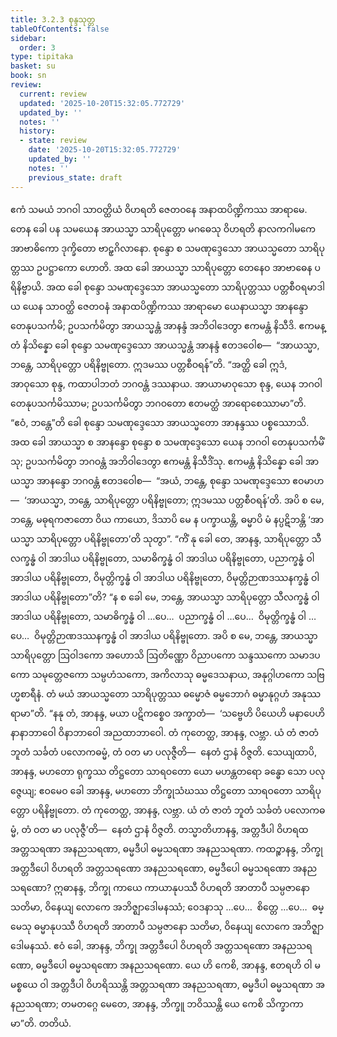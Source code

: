 ```yaml
---
title: 3.2.3 စုန္ဒသုတ္တ
tableOfContents: false
sidebar:
  order: 3
type: tipitaka
basket: su
book: sn
review:
  current: review
  updated: '2025-10-20T15:32:05.772729'
  updated_by: ''
  notes: ''
  history:
  - state: review
    date: '2025-10-20T15:32:05.772729'
    updated_by: ''
    notes: ''
    previous_state: draft
---
```



<DynamicBreadcrumb />


<ReviewStatus review={frontmatter.review} showDetails={true} />

<HypothesisAnnotation frontmatter={frontmatter} />

<Division number="379" book="sn" e="ch" v="18" p="335">

<Paragraph number="822" book="sn">
ဧကံ သမယံ ဘဂဝါ သာဝတ္ထိယံ ဝိဟရတိ ဇေတဝနေ အနာထပိဏ္ဍိကဿ အာရာမေ. တေန ခေါ ပန သမယေန အာယသ္မာ သာရိပုတ္တော မဂဓေသု ဝိဟရတိ နာလကဂါမကေ အာဗာဓိကော ဒုက္ခိတော ဗာဠှဂိလာနော. စုန္ဒော စ သမဏုဒ္ဒေသော အာယသ္မတော သာရိပုတ္တဿ ဥပဋ္ဌာကော ဟောတိ.
</Paragraph>

<Paragraph number="823" book="sn">
အထ ခေါ အာယသ္မာ သာရိပုတ္တော တေနေဝ အာဗာဓေန ပရိနိဗ္ဗာယိ. အထ ခေါ စုန္ဒော သမဏုဒ္ဒေသော အာယသ္မတော သာရိပုတ္တဿ ပတ္တစီဝရမာဒါယ ယေန သာဝတ္ထိ ဇေတဝနံ အနာထပိဏ္ဍိကဿ အာရာမော ယေနာယသ္မာ အာနန္ဒော တေနုပသင်္ကမိ; ဥပသင်္ကမိတွာ အာယသ္မန္တံ အာနန္ဒံ အဘိဝါဒေတွာ ဧကမန္တံ နိသီဒိ. ဧကမန္တံ နိသိန္နော ခေါ စုန္ဒော သမဏုဒ္ဒေသော အာယသ္မန္တံ အာနန္ဒံ ဧတဒဝေါစ—  “အာယသ္မာ, ဘန္တေ, သာရိပုတ္တော ပရိနိဗ္ဗုတော. ဣဒမဿ ပတ္တစီဝရန်”တိ.
</Paragraph>

<Paragraph number="824" book="sn">
“အတ္ထိ ခေါ ဣဒံ, အာဝုသော စုန္ဒ, ကထာပါဘတံ ဘဂဝန္တံ ဒဿနာယ. အာယာမာဝုသော စုန္ဒ, ယေန ဘဂဝါ တေနုပသင်္ကမိဿာမ; ဥပသင်္ကမိတွာ ဘဂဝတော ဧတမတ္ထံ အာရောစေဿာမာ”တိ. “ဧဝံ, ဘန္တေ”တိ ခေါ စုန္ဒော သမဏုဒ္ဒေသော အာယသ္မတော အာနန္ဒဿ ပစ္စဿောသိ.
</Paragraph>

<Paragraph number="825" book="sn">
အထ ခေါ အာယသ္မာ စ အာနန္ဒော စုန္ဒော စ သမဏုဒ္ဒေသော ယေန ဘဂဝါ တေနုပသင်္ကမိံသု; ဥပသင်္ကမိတွာ ဘဂဝန္တံ အဘိဝါဒေတွာ ဧကမန္တံ နိသီဒိံသု. ဧကမန္တံ နိသိန္နော ခေါ အာယသ္မာ အာနန္ဒော ဘဂဝန္တံ ဧတဒဝေါစ—  “အယံ, ဘန္တေ, စုန္ဒော သမဏုဒ္ဒေသော ဧဝမာဟ—  ‘အာယသ္မာ, ဘန္တေ, သာရိပုတ္တော ပရိနိဗ္ဗုတော; ဣဒမဿ ပတ္တစီဝရန်’တိ. အပိ စ မေ, ဘန္တေ, မဓုရကဇာတော ဝိယ ကာယော, ဒိသာပိ မေ န ပက္ခာယန္တိ, ဓမ္မာပိ မံ နပ္ပဋိဘန္တိ ‘အာယသ္မာ သာရိပုတ္တော ပရိနိဗ္ဗုတော’တိ သုတွာ”.
</Paragraph>

<Paragraph number="826" book="sn">
“ကိံ နု ခေါ တေ, အာနန္ဒ, သာရိပုတ္တော သီလက္ခန္ဓံ ဝါ အာဒါယ ပရိနိဗ္ဗုတော, သမာဓိက္ခန္ဓံ ဝါ အာဒါယ ပရိနိဗ္ဗုတော, ပညာက္ခန္ဓံ ဝါ အာဒါယ ပရိနိဗ္ဗုတော, ဝိမုတ္တိက္ခန္ဓံ ဝါ အာဒါယ ပရိနိဗ္ဗုတော, ဝိမုတ္တိဉာဏဒဿနက္ခန္ဓံ ဝါ အာဒါယ ပရိနိဗ္ဗုတော”တိ? “န စ ခေါ မေ, ဘန္တေ, အာယသ္မာ သာရိပုတ္တော သီလက္ခန္ဓံ ဝါ အာဒါယ ပရိနိဗ္ဗုတော, သမာဓိက္ခန္ဓံ ဝါ …ပေ…  ပညာက္ခန္ဓံ ဝါ …ပေ…  ဝိမုတ္တိက္ခန္ဓံ ဝါ …ပေ…  ဝိမုတ္တိဉာဏဒဿနက္ခန္ဓံ ဝါ အာဒါယ ပရိနိဗ္ဗုတော. အပိ စ မေ, ဘန္တေ, အာယသ္မာ သာရိပုတ္တော ဩဝါဒကော အဟောသိ ဩတိဏ္ဏော ဝိညာပကော သန္ဒဿကော သမာဒပကော သမုတ္တေဇကော သမ္ပဟံသကော, အကိလာသု ဓမ္မဒေသနာယ, အနုဂ္ဂါဟကော သဗြဟ္မစာရီနံ. တံ မယံ အာယသ္မတော သာရိပုတ္တဿ ဓမ္မောဇံ ဓမ္မဘောဂံ ဓမ္မာနုဂ္ဂဟံ အနုဿရာမာ”တိ.
</Paragraph>

<Paragraph number="827" book="sn">
“နနု တံ, အာနန္ဒ, မယာ ပဋိကစ္စေဝ အက္ခာတံ—  ‘သဗ္ဗေဟိ ပိယေဟိ မနာပေဟိ နာနာဘာဝေါ ဝိနာဘာဝေါ အညထာဘာဝေါ. တံ ကုတေတ္ထ, အာနန္ဒ, လဗ္ဘာ. ယံ တံ ဇာတံ ဘူတံ သင်္ခတံ ပလောကဓမ္မံ, တံ ဝတ မာ ပလုဇ္ဇီတိ—  နေတံ ဌာနံ ဝိဇ္ဇတိ. သေယျထာပိ, အာနန္ဒ, မဟတော ရုက္ခဿ တိဋ္ဌတော သာရဝတော ယော မဟန္တတရော ခန္ဓော သော ပလုဇ္ဇေယျ; ဧဝမေဝ ခေါ အာနန္ဒ, မဟတော ဘိက္ခုသံဃဿ တိဋ္ဌတော သာရဝတော သာရိပုတ္တော ပရိနိဗ္ဗုတော. တံ ကုတေတ္ထ, အာနန္ဒ, လဗ္ဘာ. ယံ တံ ဇာတံ ဘူတံ သင်္ခတံ ပလောကဓမ္မံ, တံ ဝတ မာ ပလုဇ္ဇီ’တိ—  နေတံ ဌာနံ ဝိဇ္ဇတိ. တသ္မာတိဟာနန္ဒ, အတ္တဒီပါ ဝိဟရထ အတ္တသရဏာ အနညသရဏာ, ဓမ္မဒီပါ ဓမ္မသရဏာ အနညသရဏာ.
</Paragraph>

<Paragraph number="828" book="sn">
ကထဉ္စာနန္ဒ, ဘိက္ခု အတ္တဒီပေါ ဝိဟရတိ အတ္တသရဏော အနညသရဏော, ဓမ္မဒီပေါ ဓမ္မသရဏော အနညသရဏော? ဣဓာနန္ဒ, ဘိက္ခု ကာယေ ကာယာနုပဿီ ဝိဟရတိ အာတာပီ သမ္ပဇာနော သတိမာ, ဝိနေယျ လောကေ အဘိဇ္ဈာဒေါမနဿံ; ဝေဒနာသု …ပေ…  စိတ္တေ …ပေ…  ဓမ္မေသု ဓမ္မာနုပဿီ ဝိဟရတိ အာတာပီ သမ္ပဇာနော သတိမာ, ဝိနေယျ လောကေ အဘိဇ္ဈာဒေါမနဿံ. ဧဝံ ခေါ, အာနန္ဒ, ဘိက္ခု အတ္တဒီပေါ ဝိဟရတိ အတ္တသရဏော အနညသရဏော, ဓမ္မဒီပေါ ဓမ္မသရဏော အနညသရဏော. ယေ ဟိ ကေစိ, အာနန္ဒ, ဧတရဟိ ဝါ မမစ္စယေ ဝါ အတ္တဒီပါ ဝိဟရိဿန္တိ အတ္တသရဏာ အနညသရဏာ, ဓမ္မဒီပါ ဓမ္မသရဏာ အနညသရဏာ; တမတဂ္ဂေ မေတေ, အာနန္ဒ, ဘိက္ခူ ဘဝိဿန္တိ ယေ ကေစိ သိက္ခာကာမာ”တိ.

</Paragraph>
</Division>

<Paragraph number="829" type="center" book="sn">
တတိယံ.
</Paragraph>